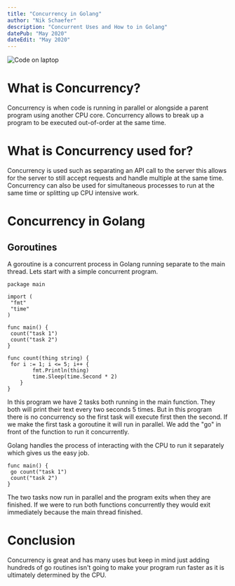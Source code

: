 ```yaml
---
title: "Concurrency in Golang"
author: "Nik Schaefer"
description: "Concurrent Uses and How to in Golang"
datePub: "May 2020"
dateEdit: "May 2020"
---
```


<img src="/blog/concurrency-in-golang.webp" alt="Code on laptop" />

# What is Concurrency?

Concurrency is when code is running in parallel or alongside a parent program
using another CPU core. Concurrency allows to break up a program to be executed
out-of-order at the same time.

# What is Concurrency used for?

Concurrency is used such as separating an API call to the server this allows for
the server to still accept requests and handle multiple at the same time.
Concurrency can also be used for simultaneous processes to run at the same time
or splitting up CPU intensive work.

# Concurrency in Golang

## Goroutines

A goroutine is a concurrent process in Golang running separate to the main
thread. Lets start with a simple concurrent program.

```
package main

import (
 "fmt"
 "time"
)

func main() {
 count("task 1")
 count("task 2")
}

func count(thing string) {
 for i := 1; i <= 5; i++ {
        fmt.Println(thing)
        time.Sleep(time.Second * 2)
    }
}
```

In this program we have 2 tasks both running in the main function. They both
will print their text every two seconds 5 times. But in this program there is no
concurrency so the first task will execute first then the second. If we make the
first task a goroutine it will run in parallel. We add the "go" in front of the
function to run it concurrently.

Golang handles the process of interacting with the CPU to run it separately
which gives us the easy job.

```
func main() {
 go count("task 1")
 count("task 2")
}
```

The two tasks now run in parallel and the program exits when they are finished.
If we were to run both functions concurrently they would exit immediately
because the main thread finished.

# Conclusion

Concurrency is great and has many uses but keep in mind just adding hundreds of
go routines isn't going to make your program run faster as it is ultimately
determined by the CPU.
